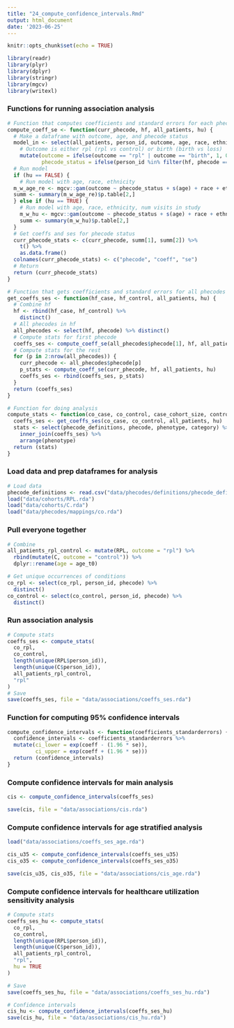 ```yaml
---
title: "24_compute_confidence_intervals.Rmd"
output: html_document
date: '2023-06-25'
---
```


```r

knitr::opts_chunk$set(echo = TRUE)

library(readr)
library(plyr)
library(dplyr)
library(stringr)
library(mgcv)
library(writexl)

```

### Functions for running association analysis

```r

# Function that computes coefficients and standard errors for each phecode
compute_coeff_se <- function(curr_phecode, hf, all_patients, hu) {
  # Make a dataframe with outcome, age, and phecode status
  model_in <- select(all_patients, person_id, outcome, age, race, ethnicity, num_visits) %>%
    # Outcome is either rpl (rpl vs control) or birth (birth vs loss)
    mutate(outcome = ifelse(outcome == "rpl" | outcome == "birth", 1, 0),
           phecode_status = ifelse(person_id %in% filter(hf, phecode == curr_phecode)$person_id, 1, 0))
  # Run model
  if (hu == FALSE) {
    # Run model with age, race, ethnicity
  m_w_age_re <- mgcv::gam(outcome ~ phecode_status + s(age) + race + ethnicity, family = binomial(), method = "REML", data = model_in)
  summ <- summary(m_w_age_re)$p.table[2,]
  } else if (hu == TRUE) {
    # Run model with age, race, ethnicity, num visits in study
    m_w_hu <- mgcv::gam(outcome ~ phecode_status + s(age) + race + ethnicity + num_visits, family = binomial(), method = "REML", data = model_in)
    summ <- summary(m_w_hu)$p.table[2,]
  }
  # Get coeffs and ses for phecode status
  curr_phecode_stats <- c(curr_phecode, summ[1], summ[2]) %>%
    t() %>%
    as.data.frame()
  colnames(curr_phecode_stats) <- c("phecode", "coeff", "se")
  # Return
  return (curr_phecode_stats)
}

# Function that gets coefficients and standard errors for all phecodes
get_coeffs_ses <- function(hf_case, hf_control, all_patients, hu) {
  # Combine hf
  hf <- rbind(hf_case, hf_control) %>%
    distinct()
  # All phecodes in hf
  all_phecodes <- select(hf, phecode) %>% distinct()
  # Compute stats for first phecode
  coeffs_ses <- compute_coeff_se(all_phecodes$phecode[1], hf, all_patients, hu)
  # Compute stats for the rest
  for (p in 2:nrow(all_phecodes)) {
    curr_phecode <- all_phecodes$phecode[p]
    p_stats <- compute_coeff_se(curr_phecode, hf, all_patients, hu)
    coeffs_ses <- rbind(coeffs_ses, p_stats)
  }
  return (coeffs_ses)
}

# Function for doing analysis
compute_stats <- function(co_case, co_control, case_cohort_size, control_cohort_size, all_patients, outcome, hu = FALSE) {
  coeffs_ses <- get_coeffs_ses(co_case, co_control, all_patients, hu)
  stats <- select(phecode_definitions, phecode, phenotype, category) %>%
    inner_join(coeffs_ses) %>%
    arrange(phenotype)
  return (stats)
}

```

### Load data and prep dataframes for analysis

```r

# Load data
phecode_definitions <- read.csv("data/phecodes/definitions/phecode_definitions1.2.csv")
load("data/cohorts/RPL.rda")
load("data/cohorts/C.rda")
load("data/phecodes/mappings/co.rda")

```

### Pull everyone together

```r

# Combine
all_patients_rpl_control <- mutate(RPL, outcome = "rpl") %>%
  rbind(mutate(C, outcome = "control")) %>%
  dplyr::rename(age = age_t0)

# Get unique occurrences of conditions
co_rpl <- select(co_rpl, person_id, phecode) %>%
  distinct()
co_control <- select(co_control, person_id, phecode) %>%
  distinct()

```

### Run association analysis

```r

# Compute stats
coeffs_ses <- compute_stats(
  co_rpl,
  co_control,
  length(unique(RPL$person_id)),
  length(unique(C$person_id)),
  all_patients_rpl_control,
  "rpl"
)
# Save
save(coeffs_ses, file = "data/associations/coeffs_ses.rda")

```

### Function for computing 95% confidence intervals

```r

compute_confidence_intervals <- function(coefficients_standarderrors) {
  confidence_intervals <- coefficients_standarderrors %>%
  mutate(ci_lower = exp(coeff - (1.96 * se)),
         ci_upper = exp(coeff + (1.96 * se)))
  return (confidence_intervals)
}

```

### Compute confidence intervals for main analysis

```r

cis <- compute_confidence_intervals(coeffs_ses)

save(cis, file = "data/associations/cis.rda")

```

### Compute confidence intervals for age stratified analysis

```r

load("data/associations/coeffs_ses_age.rda")

cis_u35 <- compute_confidence_intervals(coeffs_ses_u35)
cis_o35 <- compute_confidence_intervals(coeffs_ses_o35)

save(cis_u35, cis_o35, file = "data/associations/cis_age.rda")

```

### Compute confidence intervals for healthcare utilization sensitivity analysis

```r

# Compute stats
coeffs_ses_hu <- compute_stats(
  co_rpl,
  co_control,
  length(unique(RPL$person_id)),
  length(unique(C$person_id)),
  all_patients_rpl_control,
  "rpl",
  hu = TRUE
)

# Save
save(coeffs_ses_hu, file = "data/associations/coeffs_ses_hu.rda")

# Confidence intervals
cis_hu <- compute_confidence_intervals(coeffs_ses_hu)
save(cis_hu, file = "data/associations/cis_hu.rda")

```


